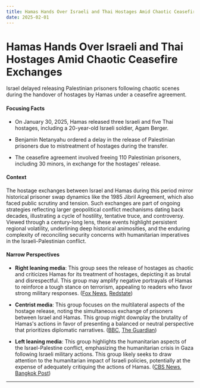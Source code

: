 ```yaml
---
title: Hamas Hands Over Israeli and Thai Hostages Amid Chaotic Ceasefire Exchanges
date: 2025-02-01
---
```


# Hamas Hands Over Israeli and Thai Hostages Amid Chaotic Ceasefire Exchanges

Israel delayed releasing Palestinian prisoners following chaotic scenes during the handover of hostages by Hamas under a ceasefire agreement.

#### Focusing Facts

- On January 30, 2025, Hamas released three Israeli and five Thai hostages, including a 20-year-old Israeli soldier, Agam Berger.

- Benjamin Netanyahu ordered a delay in the release of Palestinian prisoners due to mistreatment of hostages during the transfer.

- The ceasefire agreement involved freeing 110 Palestinian prisoners, including 30 minors, in exchange for the hostages' release.

#### Context

The hostage exchanges between Israel and Hamas during this period mirror historical prisoner swap dynamics like the 1985 Jibril Agreement, which also faced public scrutiny and tension. Such exchanges are part of ongoing strategies reflecting larger geopolitical conflict mechanisms dating back decades, illustrating a cycle of hostility, tentative truce, and controversy. Viewed through a century-long lens, these events highlight persistent regional volatility, underlining deep historical animosities, and the enduring complexity of reconciling security concerns with humanitarian imperatives in the Israeli-Palestinian conflict.

#### Narrow Perspectives

- **Right leaning media**: This group sees the release of hostages as chaotic and criticizes Hamas for its treatment of hostages, depicting it as brutal and disrespectful. This group may amplify negative portrayals of Hamas to reinforce a tough stance on terrorism, appealing to readers who favor strong military responses. ([Fox News](https://www.foxnews.com/world/netanyahu-furious-about-chaotic-handover-israeli-hostages-from-hamas), [Redstate](https://redstate.com/wardclark/2025/01/30/israel-orders-buses-bearing-exchanged-hamas-terrorists-back-to-prison-n2184997))

- **Centrist media**: This group focuses on the multilateral aspects of the hostage release, noting the simultaneous exchange of prisoners between Israel and Hamas. This group might downplay the brutality of Hamas's actions in favor of presenting a balanced or neutral perspective that prioritizes diplomatic narratives. ([BBC](https://www.bbc.com/news/articles/ce8j6rq855jo?xtor=AL-72-%255Bpartner%255D-%255Binforadio%255D-%255Bheadline%255D-%255Bnews%255D-%255Bbizdev%255D-%255Bisapi%255D), [The Guardian](https://www.theguardian.com/world/live/2025/jan/30/israel-gaza-war-live-israel-thai-hostages-palestinian-prisoners-unrwa-ceasefire-latest-news))

- **Left leaning media**: This group highlights the humanitarian aspects of the Israel-Palestine conflict, emphasizing the humanitarian crisis in Gaza following Israeli military actions. This group likely seeks to draw attention to the humanitarian impact of Israeli policies, potentially at the expense of adequately critiquing the actions of Hamas. ([CBS News](https://www.cbsnews.com/news/israel-hamas-gaza-ceasefire-3rd-hostage-release-prisoner-exchange/), [Bangkok Post](https://www.bangkokpost.com/world/2950762/hamas-to-free-5-thai-hostages-israel-says))

---
